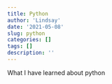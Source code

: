 ```yaml
---
title: Python
author: 'Lindsay'
date: '2021-05-08'
slug: python
categories: []
tags: []
description: ''
---
```

What I have learned about python
```python

```
